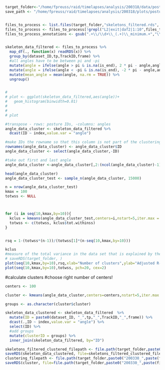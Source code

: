 ```r

target_folder<-"/home/fpreuss/raid/timelapses/analysis/200318/data/posture"
save_path <- "/home/fpreuss/raid/timelapses/analysis/200318/plots/posture"


files_to_process <- list.files(target_folder,"skeletons_filtered.rds", full.names = TRUE, ignore.case = TRUE)
files_to_process <- files_to_process[!grepl("L2|exit|daf2|1:10",files_to_process)]
files_to_process_annotations <- gsub(".+\\/\\d+\\_(.+)\\_minimum.+","\\1", files_to_process)


skeleton_data_filtered <- files_to_process %>%
  map_df(., function(x) readRDS(x)) %>%
  group_by(dataset_ID,tp,TrackID,frame) %>%
  #all angles have to be between pi and -pi
  mutate(angle = ifelse(angle > pi & is.na(is_end), 2 * pi - angle,angle)) %>%
  mutate(angle = ifelse(angle < -pi & is.na(is_end), -2 * pi - angle,angle)) %>%
  mutate(mean_angle = mean(angle, na.rm = TRUE)) %>%
  ungroup()


# 
# plot <- ggplot(skeleton_data_filtered,aes(angle))+
#   geom_histogram(binwidth=0.01)
# 
# 
# plot
```


```r

#transpose - rows: posture IDs, -columns: angles
angle_data_cluster <- skeleton_data_filtered %>%
  dcast(ID ~ index,value.var = "angle")

#make IDs the rowname so that this column is not part of the clustering data
rownames(angle_data_cluster) <- angle_data_cluster$ID
angle_data_cluster <- select(angle_data_cluster,-ID)

#take out first and last angle
angle_data_cluster <-angle_data_cluster[,2:(ncol(angle_data_cluster)-1)]


```


```r


head(angle_data_cluster)
angle_data_cluster_test <- sample_n(angle_data_cluster, 15000)

n = nrow(angle_data_cluster_test)
kmax = 100
totwss <- NULL



for (i in seq(10,kmax,by=10)){
  kclus = kmeans(angle_data_cluster_test,centers=i,nstart=5,iter.max = 1000,algorithm = "Lloyd")
  totwss <- c(totwss, kclus$tot.withinss)
}


rsq = 1-(totwss*(n-1))/(totwss[1]*(n-seq(10,kmax,by=10)))

kclus
#measure of the total variance in the data set that is explained by the clustering.
# saveRDS(target_folder, )
plot(seq(10,kmax,by=10),rsq,xlab="Number of clusters",ylab="Adjusted R-squared",pch=20,cex=2)
plot(seq(10,kmax,by=10),totwss, pch=20, cex=2)


```

#calculate clusters
#choose right number of centers!
```r
centers <- 100

cluster <- kmeans(angle_data_cluster,centers=centers,nstart=5,iter.max = 1000,algorithm = "Lloyd")

groups <- as.character(cluster$cluster)

skeleton_data_clustered <- skeleton_data_filtered  %>%
  mutate(ID = paste0(dataset_ID, "_",tp,"_",TrackID,"_",frame)) %>%
  dcast(.,ID ~ index,value.var = "angle") %>%
  select(ID) %>%
  #add groups
  mutate(clusterID = groups) %>%
  inner_join(skeleton_data_filtered, by="ID")

skeletons_filtered_clustered_filepath <- file.path(target_folder,paste0("200330_",paste(files_to_process_annotations,collapse = "_"),"_skeletons_filtered_clustered.RDS"))
saveRDS(skeleton_data_clustered, file=skeletons_filtered_clustered_filepath)
clustering_filepath <- file.path(target_folder,paste0("200330_",paste(files_to_process_annotations,collapse = "_"),"_clustering.RDS"))
saveRDS(cluster, file=file.path(target_folder,paste0("200330_",paste(files_to_process_annotations,collapse = "_"),"_clustering.RDS")))
```

